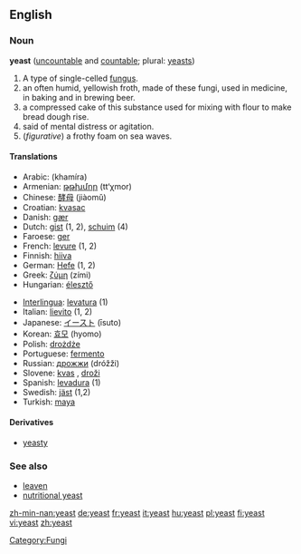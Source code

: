 ==English==
===Noun===
'''yeast''' ([[uncountable]] and [[countable]]; plural: [[yeasts]])

# A type of single-celled [[fungus]].
# an often humid, yellowish froth, made of these fungi, used in medicine, in baking and in brewing beer.
# a compressed cake of this substance used for mixing with flour to make  bread dough rise.
# said of mental distress or agitation. <!--this sounds like an adjective-->
# (''figurative'') a frothy foam on sea waves.

==== Translations ====
{{top}}
*Arabic: {{ARchar|[[خميرة]]}} (khamíra) {{f}}
*Armenian: [[թթխմոր]] (tt‘χmor)
*Chinese: [[酵母]] (jiàomǔ)
*Croatian: [[kvasac]] {{m}}
*Danish: [[gær]]
*Dutch: [[gist]] {{m}} (1, 2), [[schuim]] (4)
*Faroese: [[ger]]
*French: [[levure]] {{f}} (1, 2)
*Finnish: [[hiiva]]
*German: [[Hefe]] {{f}} (1, 2)
*Greek: [[ζύμη]] (zími) {{f}}
*Hungarian: [[élesztő]]
{{mid}}
*[[Interlingua]]: [[levatura]] (1)
*Italian: [[lievito]] {{m}} (1, 2)
*Japanese: [[イースト]] (īsuto)
*Korean: [[효모]] (hyomo)
*Polish: [[drożdże]] {{f}} {{p}}
*Portuguese: [[fermento]] {{m}}
*Russian: [[дрожжи]] (dróžži) {{f}} {{p}}
*Slovene: [[kvas]] {{f}}, [[droži]] {{f}} {{p}}
*Spanish: [[levadura]] {{f}} (1)
*Swedish: [[jäst]] (1,2)
*Turkish: [[maya]]
{{bottom}}

====Derivatives====
*[[yeasty]]

=== See also ===
*[[leaven]]
*[[nutritional yeast]]

[[Category:Fungi]]

[[zh-min-nan:yeast]]
[[de:yeast]]
[[fr:yeast]]
[[it:yeast]]
[[hu:yeast]]
[[pl:yeast]]
[[fi:yeast]]
[[vi:yeast]]
[[zh:yeast]]